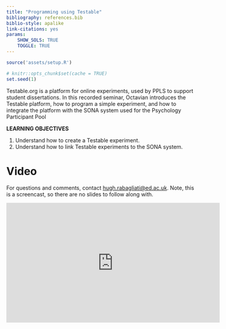```yaml
---
title: "Programming using Testable"
bibliography: references.bib
biblio-style: apalike
link-citations: yes
params: 
    SHOW_SOLS: TRUE
    TOGGLE: TRUE
---
```



```r
source('assets/setup.R')

# knitr::opts_chunk$set(cache = TRUE)
set.seed(1)
```

Testable.org is a platform for online experiments, used by PPLS to support student dissertations. In this recorded seminar, Octavian introduces the Testable platform, how to program a simple experiment, and how to integrate the platform with the SONA system used for the Psychology Participant Pool  

:::lo
**LEARNING OBJECTIVES**

1. Understand how to create a Testable experiment.
1. Understand how to link Testable experiments to the SONA system.
:::


# Video


For questions and comments, contact [hugh.rabagliati@ed.ac.uk](hugh.rabagliati@ed.ac.uk). Note, this is a screencast, so there are no slides to follow along with.

<iframe width="560" height="315" src="https://www.youtube.com/embed/ECbYOu7ddAU" title="YouTube video player" frameborder="0" allow="accelerometer; autoplay; clipboard-write; encrypted-media; gyroscope; picture-in-picture" allowfullscreen></iframe>


<div class="tocify-extend-page" data-unique="tocify-extend-page" style="height: 0;"></div>